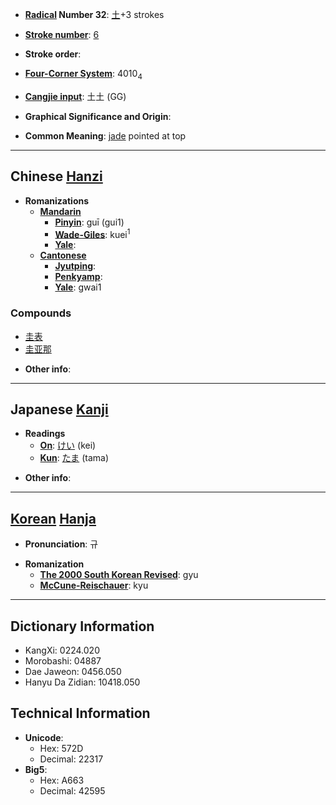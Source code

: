 * '''[[Wiktionary:Chinese radical index| Radical]] Number 32''': [[Wiktionary:Chinese radical index 土|土]]+3 strokes

* '''[[Wiktionary:Chinese total strokes index|Stroke number]]''': [[Wiktionary:Chinese total strokes index 6|6]]

* '''Stroke order''': 

* '''[[Wiktionary:Chinese four corner index|Four-Corner System]]''': 4010<sub>4</sub>

* '''[[Wiktionary:Chinese Cangjie index|Cangjie input]]''': 土土 (GG)

* '''Graphical Significance and Origin''': 

* '''Common Meaning''': [[jade]] pointed at top

----

== Chinese [[Hanzi]] ==

* '''Romanizations'''
** '''[[Mandarin]]'''
*** '''[[Pinyin]]''': guī (gui1)
*** '''[[Wade-Giles]]''': kuei<sup>1</sup>
*** '''[[Yale]]''': 
** '''[[Cantonese]]'''
*** '''[[Jyutping]]''':
*** '''[[Penkyamp]]''': 
*** '''[[Yale]]''': gwai1

===Compounds===
*[[圭表]]
*[[圭亚那]]

* '''Other info''': 

----

== Japanese [[Kanji]] ==

* '''Readings'''
** '''[[On]]''': [[けい]] (kei)
** '''[[Kun]]''': [[たま]] (tama)

* '''Other info''':  

----

== [[Korean]] [[Hanja]] ==

* '''Pronunciation''': 규

* '''Romanization'''
** '''[[The 2000 South Korean Revised Romanization|The 2000 South Korean Revised]]''': gyu
** '''[[McCune-Reischauer]]''': kyu

----

== Dictionary Information ==

* KangXi: 0224.020
* Morobashi: 04887
* Dae Jaweon: 0456.050
* Hanyu Da Zidian: 10418.050

== Technical Information ==

* '''Unicode''':
** Hex: 572D
** Decimal: 22317
* '''Big5''':
** Hex: A663
** Decimal: 42595